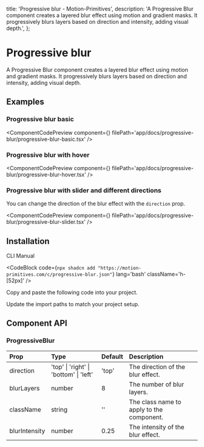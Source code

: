   title: 'Progressive blur - Motion-Primitives',
  description:
    'A Progressive Blur component creates a layered blur effect using motion and gradient masks. It progressively blurs layers based on direction and intensity, adding visual depth.',
};


# Progressive blur

A Progressive Blur component creates a layered blur effect using motion and gradient masks. It progressively blurs layers based on direction and intensity, adding visual depth.

## Examples

### Progressive blur basic

<ComponentCodePreview
  component={<ProgressiveBlurBasic />}
  filePath='app/docs/progressive-blur/progressive-blur-basic.tsx'
/>

### Progressive blur with hover

<ComponentCodePreview
  component={<ProgressiveBlurHover />}
  filePath='app/docs/progressive-blur/progressive-blur-hover.tsx'
/>

### Progressive blur with slider and different directions

You can change the direction of the blur effect with the `direction` prop.

<ComponentCodePreview
  component={<ProgressiveBlurSlider />}
  filePath='app/docs/progressive-blur/progressive-blur-slider.tsx'
/>

## Installation

<Tabs defaultValue="cli">

<TabsList>
  <TabsTrigger value='cli'>CLI</TabsTrigger>
  <TabsTrigger value='manual'>Manual</TabsTrigger>
</TabsList>

<TabsContent value="cli">

<CodeBlock
  code={`npx shadcn add "https://motion-primitives.com/c/progressive-blur.json"`}
  lang='bash'
  className='h-[52px]'
/>

</TabsContent>

<TabsContent value="manual">

<Steps>

<Step>Copy and paste the following code into your project.</Step>

<CodeBlock filePath='components/core/progressive-blur.tsx' />

<Step>Update the import paths to match your project setup.</Step>

</Steps>

</TabsContent>

</Tabs>

## Component API

### ProgressiveBlur

| Prop          | Type                                   | Default | Description                               |
| :------------ | :------------------------------------- | :------ | :---------------------------------------- |
| direction     | 'top' \| 'right' \| 'bottom' \| 'left' | 'top'   | The direction of the blur effect.         |
| blurLayers    | number                                 | 8       | The number of blur layers.                |
| className     | string                                 | ''      | The class name to apply to the component. |
| blurIntensity | number                                 | 0.25    | The intensity of the blur effect.         |
